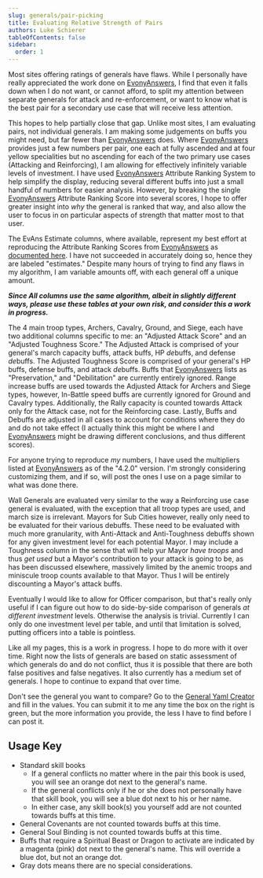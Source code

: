 ```yaml
---
slug: generals/pair-picking
title: Evaluating Relative Strength of Pairs
authors: Luke Schierer
tableOfContents: false
sidebar:
  order: 1
---
```



Most sites offering ratings of generals have flaws. While I personally have really appreciated the work done
on [EvonyAnswers], I find that even it falls down when I do not want, or cannot afford, to split my
attention between separate generals for attack and re-enforcement, or want to know what is the best pair for a
secondary use case that will receive less attention.

This hopes to help partially close that gap. Unlike most sites, I am
evaluating pairs, not individual generals. I am making some judgements on
buffs you might need, but far fewer than [EvonyAnswers] does.  Where
[EvonyAnswers] provides just a few numbers per pair, one each at fully ascended
and at four yellow specialities but no ascending for each of the two
primary use cases (Attacking and Reinforcing), I am allowing for effectively
infinitely variable levels of investment.  I have used [EvonyAnswers] Attribute
Ranking System to help simplify the display, reducing several different
buffs into just a small handful of numbers for easier analysis. However, by
breaking the single [EvonyAnswers] Attribute Ranking Score into several scores,
I hope to offer greater insight into *why* the general is ranked that way, and
also allow the user to focus in on particular aspects of strength that matter
most to that user.

The EvAns Estimate columns, where available, represent my best effort at reproducing
the Attribute Ranking Scores from [EvonyAnswers] as [documented here].  I have not
succeeded in accurately doing so, hence they are labeled "estimates."  Despite many
hours of trying to find any flaws in my algorithm, I am variable amounts off, with each
general off a unique amount.

**_Since All columns use the same algorithm, albeit in slightly different ways, please use
these tables at your own risk, and consider this a work in progress._**

The 4 main troop types, Archers, Cavalry, Ground, and Siege, each have two additional columns
specific to me: an "Adjusted Attack Score" and an "Adjusted Toughness Score."  The Adjusted Attack
is comprised of your general's march capacity buffs, attack buffs, HP *de*buffs, and defense *de*buffs.
The Adjusted Toughness Score is comprised of your general's HP buffs, defense buffs, and attack *de*buffs.
Buffs that [EvonyAnswers] lists as "Preservation," and "Debilitation" are currently entirely ignored.
Range increase buffs are used towards the Adjusted Attack for Archers and Siege types, however, In-Battle
speed buffs are currently ignored for Ground and Cavalry types.   Additionally, the Rally capacity is
counted towards Attack only for the Attack case, not for the Reinforcing case.  Lastly, Buffs and Debuffs are
adjusted in all cases to account for conditions where they do and do not take effect (I actually think this might
be where I and [EvonyAnswers] might be drawing different conclusions, and thus different scores).

For anyone trying to reproduce *my* numbers, I have used the multipliers listed at [EvonyAnswers] as of the "4.2.0"
version.  I'm strongly considering customizing them, and if so, will post the ones I use on a page similar to what
was done there.

Wall Generals are evaluated very similar to the way a Reinforcing use case general is evaluated, with the exception
that all troop types are used, and march size is irrelevant.  Mayors for Sub Cities however, really only need to be
evaluated for their various debuffs.  These need to be evaluated with much more granularity, with Anti-Attack and
Anti-Toughness debuffs shown for any given investment level for each potential Mayor.  I may include a Toughness
column in the sense that will help yur Mayor *have troops* and thus *get used* but a Mayor's contribution to your
attack is going to be, as has been discussed elsewhere, massively limited by the anemic troops and miniscule troop
counts available to that Mayor.  Thus I will be entirely discounting a Mayor's attack buffs.

Eventually I would like to allow for Officer comparison, but that's really only useful if I can figure out
how to do side-by-side comparison of generals *at different investment* levels.  Otherwise the analysis is
trivial. Currently I can only do one investment level per table, and until that limitation is solved, putting
officers into a table is pointless.

Like all my pages, this is a work in progress. I hope to do more with it
over time. Right now the lists of generals are based on static assessment of
which generals do and do not conflict, thus it is possible that there are
both false positives and false negatives. It also currently has a medium
set of generals. I hope to continue to expand that over time.

Don't see the general you want to compare? Go to the [General Yaml Creator]
and fill in the values. You can submit it to me any time the box on the
right is green, but the more information you provide, the less I have to
find before I can post it.

## Usage Key
  * Standard skill books
    * If a general conflicts no matter where in the pair
      this book is used, you will see an orange dot next to the general's name.
    * If the general conflicts only if he or she does not personally have that skill
      book, you will see a blue dot next to his or her name.
    * In either case, any skill book(s) you yourself add are not counted towards buffs at this time.
  * General Covenants are not counted towards buffs at this time.
  * General Soul Binding is not counted towards buffs at this time.
  * Buffs that require a Spiritual Beast or Dragon to activate are indicated by a magenta (pink) dot
    next to the general's name. This will override a blue dot, but not an orange dot.
  * Gray dots means there are no special considerations.

[EvonyAnswers]: https://www.evonyanswers.com/

[General Yaml Creator]: ../../../reference/generalyaml/

[documented here]: https://www.evonyanswers.com/post/evony-answers-attribute-methodology-explanation